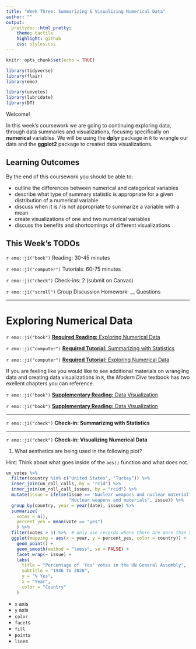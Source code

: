```yaml
---
title: "Week Three: Summarizing & Visualizing Numerical Data"
author: ""
output:
  prettydoc::html_pretty:
    theme: tactile
    highlight: github
    css: styles.css
---
```


```r
knitr::opts_chunk$set(echo = TRUE)
```

```r
library(tidyverse)
library(flair)
library(emo)

library(unvotes)
library(lubridate)
library(DT)
```


Welcome!

In this week's coursework we are going to continuing exploring data, through 
data summaries and visualizations, focusing specifically on **numerical**
variables. We will be using the **dplyr** package in `R` to wrangle our data 
and the **ggplot2** package to created data visualizations. 


## Learning Outcomes 

By the end of this coursework you should be able to:

- outline the differences between numerical and categorical variables
- describe what type of summary statistic is appropriate for a given  
distribution of a numerical variable  
- discuss when it is / is not appropriate to summarize a variable with a mean  
- create visualizations of one and two numerical variables  
- discuss the benefits and shortcomings of different visualizations 


## This Week's TODOs

`r emo::ji("book")` Reading: 30-45 minutes 

`r emo::ji("computer")` Tutorials: 60-75 minutes 

`r emo::ji("check")` Check-ins: 2 (submit on Canvas)

`r emo::ji("scroll")` Group Discussion Homework: __ Questions

---

# Exploring Numerical Data 

`r emo::ji("book")` [**Required Reading:** Exploring Numerical Data](https://openintro-ims.netlify.app/explore-numerical.html)

`r emo::ji("computer")` [**Required Tutorial:** Summarizing with Statistics](https://openintro.shinyapps.io/ims-02-explore-03/)


`r emo::ji("computer")` [**Required Tutorial:** Exploring Numerical Data](https://openintro.shinyapps.io/ims-02-explore-02/)


If you are feeling like you would like to see additional materials on
wrangling data and creating data visualizations in `R`, the *Modern Dive* 
textbook has two exellent chapters you can reference. 

`r emo::ji("book")` [**Supplementary Reading:** Data Visualization](https://moderndive.com/2-viz.html)

`r emo::ji("book")` [**Supplementary Reading:** Data Visualization](https://moderndive.com/3-wrangling.html)

---

`r emo::ji("check")` **Check-in: Summarizing with Statistics**

---

`r emo::ji("check")` **Check-in: Visualizing Numerical Data**


1. What aesthetics are being used in the following plot?  

Hint: Think about what goes inside of the `aes()` function and what does not. 

```r
un_votes %>%
  filter(country %in% c("United States", "Turkey")) %>%
  inner_join(un_roll_calls, by = "rcid") %>%
  inner_join(un_roll_call_issues, by = "rcid") %>%
  mutate(issue = ifelse(issue == "Nuclear weapons and nuclear material",
                        "Nuclear weapons and materials", issue)) %>%
  group_by(country, year = year(date), issue) %>%
  summarize(
    votes = n(),
    percent_yes = mean(vote == "yes")
    ) %>%
  filter(votes > 5) %>%  # only use records where there are more than 5 votes
  ggplot(mapping = aes(x = year, y = percent_yes, color = country)) +
    geom_point() +
    geom_smooth(method = "loess", se = FALSE) +
    facet_wrap(~ issue) +
    labs(
      title = "Percentage of 'Yes' votes in the UN General Assembly",
      subtitle = "1946 to 2020",
      y = "% Yes",
      x = "Year",
      color = "Country"
    )
```

- `x` axis
- `y` axis
- `color` 
- `facet`s
- `fill`
- `point`s
- `line`s

